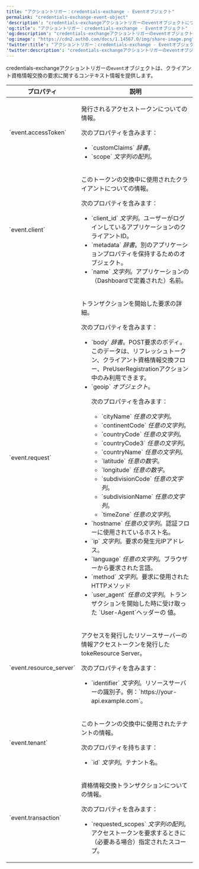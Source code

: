 ---
title: "アクショントリガー：credentials-exchange - Eventオブジェクト"
permalink: "credentials-exchange-event-object"
'description': "credentials-exchangeアクショントリガーのeventオブジェクトについて説明します。このオブジェクトは、クライアント資格情報交換の要求に関するコンテキスト情報を提供します。"
'og:title': "アクショントリガー：credentials-exchange - Eventオブジェクト"
'og:description': "credentials-exchangeアクショントリガーのeventオブジェクトについて説明します。このオブジェクトは、クライアント資格情報交換の要求に関するコンテキスト情報を提供します。"
'og:image': "https://cdn2.auth0.com/docs/1.14567.0/img/share-image.png"
'twitter:title': "アクショントリガー：credentials-exchange - Eventオブジェクト"
'twitter:description': "credentials-exchangeアクショントリガーのeventオブジェクトについて説明します。このオブジェクトは、クライアント資格情報交換の要求に関するコンテキスト情報を提供します。"
---

credentials-exchangeアクショントリガーの`event`オブジェクトは、クライアント資格情報交換の要求に関するコンテキスト情報を提供します。

<table class="table">
<thead>
<tr>
<th>プロパティ</th>
<th>説明</th>
</tr>
</thead>
<tbody>
<tr>
<td>
<p>`event.accessToken`</p>
</td>
<td>
<p>発行されるアクセストークンについての情報。</p>
<p>次のプロパティを含みます：</p>
<ul>
<li>`customClaims` <em>辞書</em>。</li>
<li>`scope` <em>文字列の配列</em>。</li>
</ul>
</td>
</tr>
<tr>
<td>
<p>`event.client`</p>
</td>
<td>
<p>このトークンの交換中に使用されたクライアントについての情報。</p>
<p>次のプロパティを含みます：</p>
<ul>
<li>`client_id` <em>文字列</em>。<span>ユーザーがログインしているアプリケーションのクライアントID。</span></li>
<li>
`metadata` <em>辞書</em>。<span>別のアプリケーションプロパティを保持するためのオブジェクト。</span>
</li>
<li>
`name` <em>文字列</em>。<span>アプリケーションの（Dashboardで定義された）名前。</span>
</li>
</ul>
</td>
</tr>
<tr>
<td>
<p>`event.request`</p>
</td>
<td>
<p>トランザクションを開始した要求の詳細。</p>
<p>次のプロパティを含みます：</p>
<ul>
<li>`body` <em>辞書</em>。<span>POST要求のボディ。このデータは、リフレッシュトークン、クライアント資格情報交換フロー、PreUserRegistrationアクション中のみ利用できます。</span></li>
<li>
`geoip` <em>オブジェクト</em>。<p>次のプロパティを含みます：</p>
<ul>
<li>`cityName` <em>任意の文字列</em>。</li>
<li>`continentCode` <em>任意の文字列</em>。</li>
<li>`countryCode` <em>任意の文字列</em>。</li>
<li>`countryCode3` <em>任意の文字列</em>。</li>
<li>`countryName` <em>任意の文字列</em>。</li>
<li>`latitude` <em>任意の数字</em>。</li>
<li>`longitude` <em>任意の数字</em>。</li>
<li>`subdivisionCode` <em>任意の文字列</em>。</li>
<li>`subdivisionName` <em>任意の文字列</em>。</li>
<li>`timeZone` <em>任意の文字列</em>。</li>
</ul>
</li>
<li>`hostname` <em>任意の文字列</em>。<span>認証フローに使用されているホスト名。</span></li>
<li>
`ip` <em>文字列</em>。<span>要求の発生元IPアドレス。</span>
</li>
<li>
`language` <em>任意の文字列</em>。<span>ブラウザーから要求された言語。</span>
</li>
<li>
`method` <em>文字列</em>。<span>要求に使用されたHTTPメソッド</span>
</li>
<li>
`user_agent` <em>任意の文字列</em>。<span>トランザクションを開始した時に受け取った `User-Agent`ヘッダーの
              値。</span>
</li>
</ul>
</td>
</tr>
<tr>
<td>
<p>`event.resource_server`</p>
</td>
<td>
<p>アクセスを発行したリソースサーバーの情報アクセストークンを発行したtokeResource Server。</p>
<p>次のプロパティを含みます：</p>
<ul>
<li>`identifier` <em>文字列</em>。<span>リソースサーバーの識別子。例：`https://your-api.example.com`。</span></li>
</ul>
</td>
</tr>
<tr>
<td>
<p>`event.tenant`</p>
</td>
<td>
<p>このトークンの交換中に使用されたテナントの情報。</p>
<p>次のプロパティを持ちます：</p>
<ul>
<li>`id` <em>文字列</em>。<span>テナント名。</span></li>
</ul>
</td>
</tr>
<tr>
<td>
<p>`event.transaction`</p>
</td>
<td>
<p>資格情報交換トランザクションについての情報。</p>
<p>次のプロパティを含みます：</p>
<ul>
<li>`requested_scopes` <em>文字列の配列</em>。<span>アクセストークンを要求するときに（必要ある場合）指定されたスコープ。</span></li>
</ul>
</td>
</tr>
</tbody>
</table>